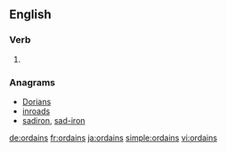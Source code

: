 ==English==

===Verb===
{{head|en|verb form}}

# {{en-third-person singular of|ordain}}

===Anagrams===
* [[Dorians#English|Dorians]]
* [[inroads#English|inroads]]
* [[sadiron#English|sadiron]], [[sad-iron#English|sad-iron]]

[[de:ordains]]
[[fr:ordains]]
[[ja:ordains]]
[[simple:ordains]]
[[vi:ordains]]